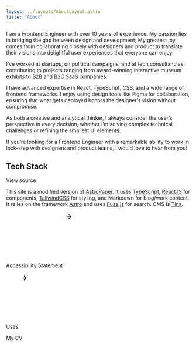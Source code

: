 ```yaml
---
layout: ../layouts/AboutLayout.astro
title: "About"
---
```


I am a Frontend Engineer with over 10 years of experience. My passion lies in bridging the gap between design and development; My greatest joy comes from collaborating closely with designers and product to translate their visions into delightful user experiences that everyone can enjoy.

I’ve worked at startups, on political campaigns, and at tech consultancies, contributing to projects ranging from award-winning interactive museum exhibits to B2B and B2C SaaS companies.

I have advanced expertise in React, TypeScript, CSS, and a wide range of frontend frameworks. I enjoy using design tools like Figma for collaboration, ensuring that what gets deployed honors the designer’s vision without compromise.

As both a creative and analytical thinker, I always consider the user’s perspective in every decision, whether I’m solving complex technical challenges or refining the smallest UI elements.

If you’re looking for a Frontend Engineer with a remarkable ability to work in lock-step with designers and product teams, <LinkButton href="https://www.linkedin.com/in/rachelcantor/">I would love to hear from you!</LinkButton>

<div className="flex justify-between items-end">
    <h2>Tech Stack</h2>
    <LinkButton href="https://github.com/rachelslurs/website" className='mt-8 mb-3 leading-5'>View source <Arrow/></LinkButton>
</div>

This site is a modified version of [AstroPaper](https://github.com/satnaing/astro-paper). It uses [TypeScript](https://www.typescriptlang.org), [ReactJS](https://reactjs.org) for components, [TailwindCSS](https://tailwindcss.com) for styling, and Markdown for blog/work content. It relies on the framework [Astro](https://astro.build) and uses [Fuse.js](https://www.fusejs.io) for search. CMS is [Tina](https://tina.io). 



<p><LinkButton href="/accessibility">Accessibility Statement <svg xmlns="http://www.w3.org/2000/svg"><path d="m11.293 17.293 1.414 1.414L19.414 12l-6.707-6.707-1.414 1.414L15.586 11H6v2h9.586z"></path></svg></LinkButton></p>

<p><LinkButton href="/uses">Uses <svg xmlns="http://www.w3.org/2000/svg"><path d="m11.293 17.293 1.414 1.414L19.414 12l-6.707-6.707-1.414 1.414L15.586 11H6v2h9.586z"></path></svg></LinkButton></p>

<p><LinkButton href="https://rachelcantor.net">My CV <Arrow /></LinkButton></p>